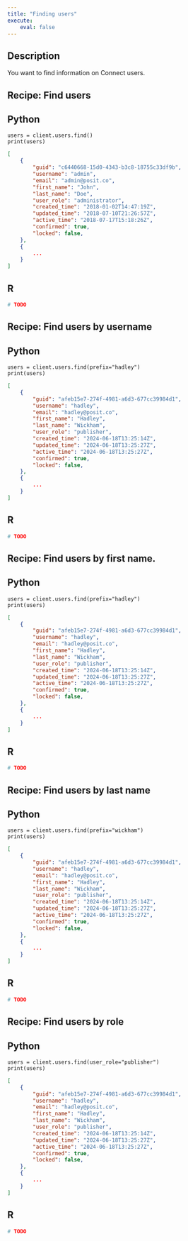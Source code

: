 ```yaml
---
title: "Finding users"
execute:
    eval: false
---
```


## Description

You want to find information on Connect users.

## Recipe: Find users

::: {.panel-tabset group="language"}

## Python

```.python

users = client.users.find()
print(users)
```

```json
[
    {
        "guid": "c6440668-15d0-4343-b3c8-18755c33df9b",
        "username": "admin",
        "email": "admin@posit.co",
        "first_name": "John",
        "last_name": "Doe",
        "user_role": "administrator",
        "created_time": "2018-01-02T14:47:19Z",
        "updated_time": "2018-07-10T21:26:57Z",
        "active_time": "2018-07-17T15:18:26Z",
        "confirmed": true,
        "locked": false,
    },
    {
        ...
    }
]
```


## R

```.r
# TODO
```

:::

## Recipe: Find users by username

::: {.panel-tabset group="language"}

## Python

```.python

users = client.users.find(prefix="hadley")
print(users)
```

```json
[
    {
        "guid": "afeb15e7-274f-4981-a6d3-677cc39984d1",
        "username": "hadley",
        "email": "hadley@posit.co",
        "first_name": "Hadley",
        "last_name": "Wickham",
        "user_role": "publisher",
        "created_time": "2024-06-18T13:25:14Z",
        "updated_time": "2024-06-18T13:25:27Z",
        "active_time": "2024-06-18T13:25:27Z",
        "confirmed": true,
        "locked": false,
    },
    {
        ...
    }
]
```

## R

```.r
# TODO
```

:::

## Recipe: Find users by first name.

::: {.panel-tabset group="language"}

## Python

```.python

users = client.users.find(prefix="hadley")
print(users)
```

```json
[
    {
        "guid": "afeb15e7-274f-4981-a6d3-677cc39984d1",
        "username": "hadley",
        "email": "hadley@posit.co",
        "first_name": "Hadley",
        "last_name": "Wickham",
        "user_role": "publisher",
        "created_time": "2024-06-18T13:25:14Z",
        "updated_time": "2024-06-18T13:25:27Z",
        "active_time": "2024-06-18T13:25:27Z",
        "confirmed": true,
        "locked": false,
    },
    {
        ...
    }
]
```

## R

```.r
# TODO
```

:::

## Recipe: Find users by last name

::: {.panel-tabset group="language"}

## Python

```.python

users = client.users.find(prefix="wickham")
print(users)
```

```json
[
    {
        "guid": "afeb15e7-274f-4981-a6d3-677cc39984d1",
        "username": "hadley",
        "email": "hadley@posit.co",
        "first_name": "Hadley",
        "last_name": "Wickham",
        "user_role": "publisher",
        "created_time": "2024-06-18T13:25:14Z",
        "updated_time": "2024-06-18T13:25:27Z",
        "active_time": "2024-06-18T13:25:27Z",
        "confirmed": true,
        "locked": false,
    },
    {
        ...
    }
]
```

## R

```.r
# TODO
```

:::

## Recipe: Find users by role

::: {.panel-tabset group="language"}

## Python

```.python

users = client.users.find(user_role="publisher")
print(users)
```

```json
[
    {
        "guid": "afeb15e7-274f-4981-a6d3-677cc39984d1",
        "username": "hadley",
        "email": "hadley@posit.co",
        "first_name": "Hadley",
        "last_name": "Wickham",
        "user_role": "publisher",
        "created_time": "2024-06-18T13:25:14Z",
        "updated_time": "2024-06-18T13:25:27Z",
        "active_time": "2024-06-18T13:25:27Z",
        "confirmed": true,
        "locked": false,
    },
    {
        ...
    }
]
```

## R

```.r
# TODO
```

:::
